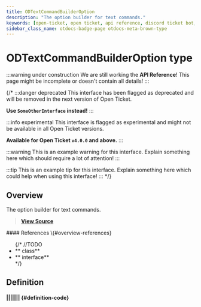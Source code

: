```yaml
---
title: ODTextCommandBuilderOption
description: "The option builder for text commands."
keywords: [open-ticket, open ticket, api reference, discord ticket bot, type]
sidebar_class_name: otdocs-badge-page otdocs-meta-brown-type
---
```

<head>
    <link rel="apple-touch-icon" href="/img/logo_vertical.png"/>
</head>

# ODTextCommandBuilderOption <M color="brown">type</M>

:::warning under construction
We are still working the **API Reference**! This page might be incomplete or doesn't contain all details!
:::

{/*
:::danger deprecated
This interface has been flagged as deprecated and will be removed in the next version of Open Ticket.

**Use `SomeOtherInterface` instead!**
:::

:::info experimental
This interface is flagged as experimental and might not be available in all Open Ticket versions.

**Available for Open Ticket `v4.0.0` and above.**
:::

:::warning
This is an example warning for this interface. Explain something here which should require a lot of attention!
:::

:::tip
This is an example tip for this interface. Explain something here which could help when using this interface!
:::
*/}

## Overview
The option builder for text commands.

> [**View Source**](https://otgithub.dj-dj.be/tree/main/src/core/api/modules/client.ts#L1077)

<FlexHorizontal>
<div style={{width:"50%"}}>
    #### References \{#overview-references}
    <ul>
        {/*
        //TODO
        <li>**<code><ApiUrl url="class:ODId" label="api.ODId"/></code> <M color="purple">class</M>**</li>
        <li>**<code><ApiUrl url="interface:ODExampleInterface" label="api.ODExampleInterface"/></code> <M color="gray">interface</M>**</li>
        */}
    </ul>
</div>
</FlexHorizontal>

## Definition
#### <ApiBlock><ApiUrl url="interface:ODTextCommandBuilderStringOption" label="api.ODTextCommandBuilderStringOption"/>|<ApiUrl url="interface:ODTextCommandBuilderBooleanOption" label="api.ODTextCommandBuilderBooleanOption"/>|<ApiUrl url="interface:ODTextCommandBuilderNumberOption" label="api.ODTextCommandBuilderNumberOption"/>|<ApiUrl url="interface:ODTextCommandBuilderChannelOption" label="api.ODTextCommandBuilderChannelOption"/>|<ApiUrl url="interface:ODTextCommandBuilderRoleOption" label="api.ODTextCommandBuilderRoleOption"/>|<ApiUrl url="interface:ODTextCommandBuilderUserOption" label="api.ODTextCommandBuilderUserOption"/>|<ApiUrl url="interface:ODTextCommandBuilderGuildMemberOption" label="api.ODTextCommandBuilderGuildMemberOption"/>|<ApiUrl url="interface:ODTextCommandBuilderMentionableOption" label="api.ODTextCommandBuilderMentionableOption"/></ApiBlock> {#definition-code}
